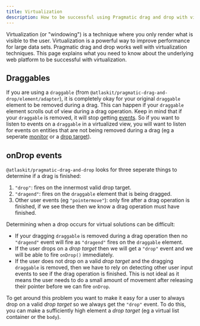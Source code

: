 ```yaml
---
title: Virtualization
description: How to be successful using Pragmatic drag and drop with virtualized solutions.
---
```


Virtualization (or "windowing") is a technique where you only render what is visible to the user. Virtualization is a powerful way to improve performance for large data sets. Pragmatic drag and drop works well with virtualization techniques. This page explains what you need to know about the underlying web platform to be successful with virtualization.

## Draggables

If you are using a `draggable` (from `@atlaskit/pragmatic-drag-and-drop/element/adapter`), it is completely okay for your original `draggable` element to be removed during a drag. This can happen if your `draggable` element scrolls out of view during a drag operation. Keep in mind that if your `draggable` is removed, it will stop getting [events](/components/pragmatic-drag-and-drop/events). So if you want to listen to events on a `draggable` in a virtualized view, you will want to listen for events on entities that are not being removed during a drag (eg a seperate [monitor](/components/pragmatic-drag-and-drop/monitors) or a [drop target](/components/pragmatic-drag-and-drop/drop-targets)).

## onDrop events

`@atlaskit/pragmatic-drag-and-drop` looks for three seperate things to determine if a drag is finished:

1. `"drop"`: fires on the innermost valid drop target.
2. `"dragend"`: fires on the `draggable` element that is being dragged.
3. Other user events (eg `"pointermove"`): only fire after a drag operation is finished, if we see these then we know a drag operation must have finished.

Determining when a drop occurs for virtual solutions can be difficult:

- If your dragging `draggable` is removed during a drag operation then no `"dragend"` event will fire as `"dragend"` fires on the `draggable` element.
- If the user drops on a _drop target_ then we will get a `"drop"` event and we will be able to fire `onDrop()` immediately.
- If the user does not drop on a valid _drop target_ and the dragging `draggable` is removed, then we have to rely on detecting other user input events to see if the drag operation is finished. This is not ideal as it means the user needs to do a small amount of movement after releasing their pointer before we can fire `onDrop`.

To get around this problem you want to make it easy for a user to always drop on a valid _drop target_ so we always get the `"drop"` event. To do this, you can make a sufficiently high element a _drop target_ (eg a virtual list container or the `body`).

